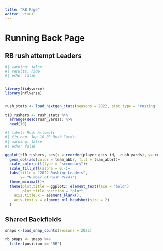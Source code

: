 ```yaml
---
title: "RB Page"
editor: visual
---
```


# Running Back Page

## RB rush attempt Leaders

```r
#| warning: false
#| results: hide
#| echo: false


library(tidyverse)
library(nflverse)


rush_stats <- load_nextgen_stats(seasons = 2022, stat_type = 'rushing') #this has player GIS to make images with player images

t10_rushers <- rush_stats %>% 
  arrange(desc(rush_yards)) %>% 
  head(10)
```

```r
#| label: Rush Attempts
#| fig-cap: Top 10 RB Rush Yards.
#| warning: false
#| echo: false

ggplot(t10_rushers, aes(x = reorder(player_gsis_id, -rush_yards), y= rush_yards))+
  geom_col(aes(color = team_abbr, fill = team_abbr))+
  scale_color_nfl(type = "secondary")+
  scale_fill_nfl(alpha = 0.4)+
  labs(title = "2022 Rushing Leaders",
       y= "Number of Rush Yards")+
  theme_minimal()+
  theme(plot.title = ggplot2::element_text(face = "bold"),
        plot.title.position = "plot",
    axis.title.x = element_blank(),
    axis.text.x = element_nfl_headshot(size = 2)
  )
```

## Shared Backfields

```r




snaps <-load_snap_counts(seasons = 2022)

rb_snaps <- snaps %>% 
  filter(position == "RB")
  
```

